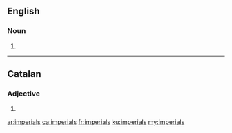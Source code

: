 ==English==

===Noun===
{{head|en|noun plural form}}

# {{plural of|imperial|lang=en}}
----

==Catalan==

===Adjective===
{{head|ca|adjective form}}

# {{plural of|imperial|lang=ca}}

[[ar:imperials]]
[[ca:imperials]]
[[fr:imperials]]
[[ku:imperials]]
[[my:imperials]]